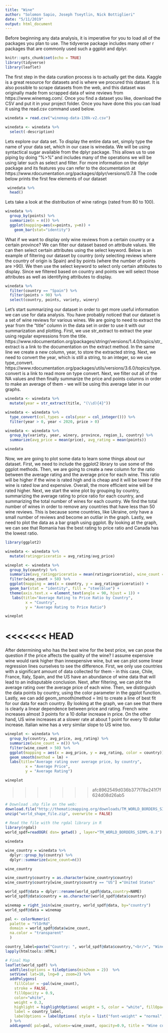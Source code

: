 ```yaml
---
title: "Wine"
author: "Solomon Sapio, Joseph Tseytlin, Nick Bottiglieri"
date: "5/11/2019"
output: html_document
---
```


Before beginning any data analysis, it is imperative for you to load all of the packages you plan to use. The tidyverse package includes many other r packages that are commonly used such a ggplot and dplyr. 
```r
knitr::opts_chunk$set(echo = TRUE)
library(tidyverse)
library(leaflet)
```

The first step in the data curation process is to actually get the data. Kaggle is a great resource for datasets and is where we procured this dataset. It is also possible to scrape datasets from the web, and this dataset was originally made from scrapped data of wine reviews from https://www.winemag.com/. Once you find a dataset you like, download the CSV and put it in your project folder. Once you have done this you can load it using the read.csv command used below.  

```r
winedata = read.csv("winemag-data-130k-v2.csv")

winedata <- winedata %>%
  select(-description)
```

Lets explore our data set. To display the entire data set, simply type the name of your data set, which in our case is winedata. We will be using syntactical sugar available from the dplyr package. This allows us to use piping by doing "%>%" and includes many of the operations we will be using later such as select and filter. For more information on the dplyr package and its features you can refer to the documentation at https://www.rdocumentation.org/packages/dplyr/versions/0.7.8 The code below prints the first few elements of our dataset

```r
 winedata %>%
  head()
```


Lets take a look at the distribution of wine ratings (rated from 80 to 100).
```r
winedata %>%
  group_by(points) %>%
  summarize(n = n()) %>%
  ggplot(mapping=aes(x=points, y=n)) +
    geom_bar(stat="identity")
```


What if we want to display only wine reviews from a certain country or a certain province? We can filter our dataset based on attribute values. We can then select certain attributes using the select keyword. Below is an example of filtering our dataset by country (only selecting reviews where the country of origin is Spain) and by points (where the number of points are >90). We then use the select keyword to select only certain attributes to display. Since we filtered based on country and points we will select those attributes as well as identifying attributes to display.  

```r
winedata %>% 
  filter(country == "Spain") %>%
  filter(points > 90) %>%
  select(country, points, variety, winery)

```

Let's start summarizing our dataset in order to get more useful information we can use for data analysis. You have probably noticed that our dataset is a set of wine reviews for various wines. We are going to need to extract the year from the "title" column in the data set in order to use it with our summarization and plotting. First, we use str_extract to extract the year using regular expressions from the title. https://www.rdocumentation.org/packages/stringr/versions/1.4.0/topics/str_extract is a link to the documentation on the extract method. In the same line we create a new column, year, to store the extracted string. Next, we need to convert the year, which is still a string, to an integer, so we use type_convert. https://www.rdocumentation.org/packages/utils/versions/3.6.0/topics/type.convert is a link to read more on type convert. Next, we filter out all of the NA values and then finally summarize the price and points columns in order to make an average of them - we will be using this average later in our graphs.  

```r
winedata <- winedata %>%
  mutate(year = str_extract(title, "(\\d){4}"))

winedata <- winedata %>%
  type_convert(col_types = cols(year = col_integer())) %>%
  filter(year > 0, year < 2020, price > 0)

winedata <- winedata %>%
  group_by(variety, year, winery, province, region_1, country) %>%
  summarize(avg_price = mean(price), avg_rating = mean(points))

winedata
```

Now, we are going to plot some data to learn some things about our dataset. First, we need to include the ggplot2 library to use some of the ggplot methods. Then, we are going to create a new column for the ratio between the average rating and the average price for each wine. This ratio will be higher if the wine is rated high and is cheap and it will be lower if the wine is rated low and expensive. Overall, the more efficient wine will be rated higher. Next, we start the wine plot by grouping by country, summarizing the average rating to price ratio for each country, and summarizing the total number of wines for each country. We find the total number of wines in order to remove any countries that have less than 50 wine reviews. This is because some countries, like Ukraine, only have a small number of reviews and become an outliar in the graph. Lastly, we need to plot the data as a bar graph using ggplot. By looking at the graph, we can see that Romania has the best rating to price ratio and Canada has the lowest ratio.   
  
```r
library(ggplot2)

winedata <- winedata %>%
  mutate(ratingpriceratio = avg_rating/avg_price)

wineplot <- winedata %>%
  group_by(country) %>%
  summarize(avg_ratingpriceratio = mean(ratingpriceratio), wine_count = n()) %>%
  filter(wine_count > 50) %>%
  ggplot(mapping = aes(x = country, y = avg_ratingpriceratio)) +
  geom_bar(stat = "identity", fill = "steelblue") +
  theme(axis.text.x = element_text(angle = 90, hjust = 1)) +
   labs(title="Average Rating to Price Ratio by Country",
         x = "Country",
         y = "Average Rating to Price Ratio")

wineplot
```

<<<<<<< HEAD
=======
After determining who has the best wine for the best price, we can pose the question if the price affects the quality of the wine? I assume expensive wine would rank higher than innexpensive wine, but we can plot some linear regression lines ourselves to see the difference. First, we only use countries with a significant amount of data collected for them - in this case, Chile, France, Italy, Spain, and the US have an abundance of wine data that will lead to an indisputable conclusion. Next, after filtering, we can plot the average rating over the average price of each wine. Then, we distinguish the data points by country, using the color parameter in the ggplot function. Lastly, we can add geom_smooth(method = lm) to create a line of best fit for our data for each country. By looking at the graph, we can see that there is clearly a linear dependence between price and rating. French wine increases almost 3 points for a 10 dollar increase in price. On the other hand, US wine increases at a slower rate at about 1 point for every 10 dollar increase. Italian wine has a very similar slope to US wine too.  

```r
wineplot <- winedata %>%
  group_by(country, avg_price, avg_rating) %>%
  summarize(wine_count = n()) %>%
  filter(wine_count > 50) %>%
  ggplot(mapping = aes(x = avg_price, y = avg_rating, color = country)) +
  geom_smooth(method = lm) +
  labs(title="Average rating over average price, by country",
         x = "Average Price",
         y = "Average Rating")

wineplot
```

>>>>>>> afc8962549d036b377f78e241f7f624d08d26ab5

```r

# Download .shp file on the web:
download.file("http://thematicmapping.org/downloads/TM_WORLD_BORDERS_SIMPL-0.3.zip" , destfile="world_shape_file.zip")
unzip("world_shape_file.zip", overwrite = FALSE)
 
# Read the file with the rgdal library in R
library(rgdal)
world_spdf=readOGR( dsn= getwd() , layer="TM_WORLD_BORDERS_SIMPL-0.3")
```

```r
winedata

wine_country = winedata %>%
  dplyr::group_by(country) %>%
  dplyr::summarize(wine_count=n())

wine_country

wine_country$country = as.character(wine_country$country)
wine_country$country[wine_country$country == "US"] ="United States"

world_spdf@data = dplyr::rename(world_spdf@data,country=NAME)
world_spdf@data$country = as.character(world_spdf@data$country)

winemap = right_join(wine_country, world_spdf@data, by="country")
world_spdf@data = winemap
```

```r

pal <- colorNumeric(
  palette = "YlOrRd",
  domain = world_spdf@data$wine_count,
  na.color = "transparent"
  )

country_label=paste("Country: ", world_spdf@data$country,"<br/>", "Wine_count: ", world_spdf@data$wine_count) %>%
lapply(htmltools::HTML)

# Final Map
leaflet(world_spdf) %>% 
  addTiles(options = tileOptions(minZoom = 2))  %>% 
  setView( lat=10, lng=0 , zoom=2) %>%
  addPolygons(
    fillColor = ~pal(wine_count),
    stroke = FALSE,
    fillOpacity = 0.9, 
    color="white", 
    weight = 0.3,
    highlight = highlightOptions( weight = 5, color = "white", fillOpacity = 0.3, bringToFront = TRUE),
    label = country_label,
    labelOptions = labelOptions( style = list("font-weight" = "normal", padding = "3px 8px"), textsize = "13px", direction = "auto")
  ) %>%
  addLegend( pal=pal, values=~wine_count, opacity=0.9, title = "Wine count", position = "bottomleft" )

```
